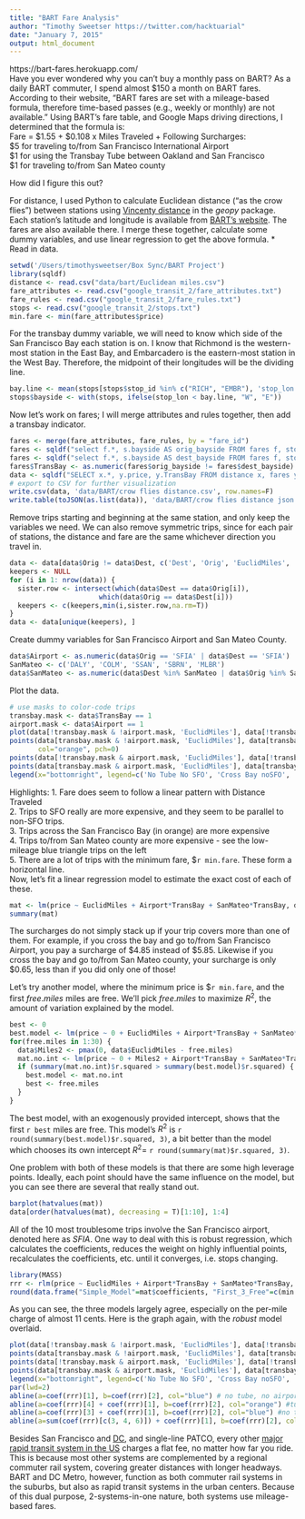 ```yaml
---
title: "BART Fare Analysis"
author: "Timothy Sweetser https://twitter.com/hacktuarial"
date: "January 7, 2015"
output: html_document
---
```

https://bart-fares.herokuapp.com/  
Have you ever wondered why you can’t buy a monthly pass on BART? As a daily BART commuter, I spend almost $150 a month on BART fares. According to their website, “BART fares are set with a mileage-based formula, therefore time-based passes (e.g., weekly or monthly) are not available.” Using BART’s fare table, and Google Maps driving directions, I determined that the formula is:  
Fare = \$1.55 + \$0.108 x Miles Traveled + Following Surcharges:  
\$5 for traveling to/from San Francisco International Airport  
\$1 for using the Transbay Tube between Oakland and San Francisco  
\$1 for traveling to/from San Mateo county

How did I figure this out?

For distance, I used Python to calculate Euclidean distance ("as the crow flies") between stations using [Vincenty distance](http://en.wikipedia.org/wiki/Vincenty%27s_formulae) in the $geopy$ package. Each station's latitude and longitude is available from [BART's website](http://www.bart.gov/schedules/developers/gtfs). The fares are also available there. I merge these together, calculate some dummy variables, and use linear regression to get the above formula.
* Read in data.  
```r
setwd('/Users/timothysweetser/Box Sync/BART Project')
library(sqldf)
distance <- read.csv("data/bart/Euclidean miles.csv")
fare_attributes <- read.csv("google_transit_2/fare_attributes.txt")
fare_rules <- read.csv("google_transit_2/fare_rules.txt")
stops <- read.csv("google_transit_2/stops.txt")
min.fare <- min(fare_attributes$price)
```

For the transbay dummy variable, we will need to know which side of the San Francisco Bay each station is on. I know that Richmond is the western-most station in the East Bay, and Embarcadero is the eastern-most station in the West Bay. Therefore, the midpoint of their longitudes will be the dividing line. 
```r
bay.line <- mean(stops[stops$stop_id %in% c("RICH", "EMBR"), 'stop_lon'])
stops$bayside <- with(stops, ifelse(stop_lon < bay.line, "W", "E"))
```

Now let's work on fares; I will merge attributes and rules together, then add a transbay indicator.
```r
fares <- merge(fare_attributes, fare_rules, by = "fare_id")
fares <- sqldf("select f.*, s.bayside AS orig_bayside FROM fares f, stops s WHERE f.origin_id = s.stop_id")
fares <- sqldf("select f.*, s.bayside AS dest_bayside FROM fares f, stops s WHERE f.destination_id = s.stop_id")
fares$TransBay <- as.numeric(fares$orig_bayside != fares$dest_bayside)
data <- sqldf("SELECT x.*, y.price, y.TransBay FROM distance x, fares y WHERE x.Orig = y.origin_id AND x.Dest = y.destination_id")
# export to CSV for further visualization
write.csv(data, 'data/BART/crow flies distance.csv', row.names=F)
write.table(toJSON(as.list(data)), 'data/BART/crow flies distance json.txt')
```

Remove trips starting and beginning at the same station, and only keep the variables we need. We can also remove symmetric trips, since for each pair of stations, the distance and fare are the same whichever direction you travel in.
```r
data <- data[data$Orig != data$Dest, c('Dest', 'Orig', 'EuclidMiles', 'price', 'TransBay')]
keepers <- NULL
for (i in 1: nrow(data)) {
  sister.row <- intersect(which(data$Dest == data$Orig[i]),
                      which(data$Orig == data$Dest[i]))
  keepers <- c(keepers,min(i,sister.row,na.rm=T))
}
data <- data[unique(keepers), ]
```

Create dummy variables for San Francisco Airport and San Mateo County.
```r
data$Airport <- as.numeric(data$Orig == 'SFIA' | data$Dest == 'SFIA')
SanMateo <- c('DALY', 'COLM', 'SSAN', 'SBRN', 'MLBR')
data$SanMateo <- as.numeric(data$Dest %in% SanMateo | data$Orig %in% SanMateo)
```

Plot the data.
```r
# use masks to color-code trips
transbay.mask <- data$TransBay == 1 
airport.mask <- data$Airport == 1
plot(data[!transbay.mask & !airport.mask, 'EuclidMiles'], data[!transbay.mask & !airport.mask, 'price'], col="blue", xlab = "Distance Between Stations (Miles)", ylab= "Fare (Dollars)", xlim=c(0, 52), ylim=c(0, 12),     main="Fare vs. Distance between Stations", pch=0)
points(data[transbay.mask & !airport.mask, 'EuclidMiles'], data[transbay.mask & !airport.mask, 'price'],
       col="orange", pch=0)
points(data[!transbay.mask & airport.mask, 'EuclidMiles'], data[!transbay.mask & airport.mask, 'price'], col="blue", pch=17)
points(data[transbay.mask & airport.mask, 'EuclidMiles'], data[transbay.mask & airport.mask, 'price'], col="orange", pch=17)
legend(x="bottomright", legend=c('No Tube No SFO', 'Cross Bay noSFO', 'SFO-Peninsula', 'SFO-East Bay'), col=rep(c("blue", "orange"), 2), pch=c(0, 0, 17, 17))
```  

Highlights:
1. Fare does seem to follow a linear pattern with Distance Traveled  
2. Trips to SFO really are more expensive, and they seem to be parallel to non-SFO trips.  
3. Trips across the San Francisco Bay (in orange) are more expensive  
4. Trips to/from San Mateo county are more expensive - see the low-mileage blue triangle trips   on the left  
5. There are a lot of trips with the minimum fare, \$`r min.fare`. These form a horizontal line.  
Now, let's fit a linear regression model to estimate the exact cost of each of these.
```r
mat <- lm(price ~ EuclidMiles + Airport*TransBay + SanMateo*TransBay, data)
summary(mat)
```
The surcharges do not simply stack up if your trip covers more than one of them. For example, if you cross the bay and go to/from San Francisco Airport, you pay a surcharge of $4.85 instead of $5.85. Likewise if you cross the bay and go to/from San Mateo county, your surcharge is only $0.65, less than if you did only one of those!  

Let's try another model, where the minimum price is \$`r min.fare`, and the first $free.miles$ miles are free. We'll pick $free.miles$ to maximize $R^2$, the amount of variation explained by the model.
```r
best <- 0
best.model <- lm(price ~ 0 + EuclidMiles + Airport*TransBay + SanMateo*TransBay, data, offset=rep(min.fare, nrow(data)))
for(free.miles in 1:30) {
  data$Miles2 <- pmax(0, data$EuclidMiles - free.miles)
  mat.no.int <- lm(price ~ 0 + Miles2 + Airport*TransBay + SanMateo*TransBay, data, offset=rep(min.fare, nrow(data)))
  if (summary(mat.no.int)$r.squared > summary(best.model)$r.squared) {
    best.model <- mat.no.int
    best <- free.miles
  }
}
```

The best model, with an exogenously provided intercept, shows that the first `r best` miles are free. This model's $R^2$ is `r round(summary(best.model)$r.squared, 3)`, a bit better than the model which chooses its own intercept $R^2 =$ `r round(summary(mat)$r.squared, 3)`.  

One problem with both of these models is that there are some high leverage points. Ideally, each point should have the same influence on the model, but you can see there are several that really stand out.
```r
barplot(hatvalues(mat))
data[order(hatvalues(mat), decreasing = T)[1:10], 1:4]
```

All of the 10 most troublesome trips involve the San Francisco airport, denoted here as $SFIA$. One way to deal with this is robust regression, which calculates the coefficients, reduces the weight on highly influential points, recalculates the coefficients, etc. until it converges, i.e. stops changing.
```r
library(MASS)
rrr <- rlm(price ~ EuclidMiles + Airport*TransBay + SanMateo*TransBay, data)
round(data.frame("Simple_Model"=mat$coefficients, "First_3_Free"=c(min.fare, best.model$coefficients), "Robust"=rrr$coefficients), 3)
```  

As you can see, the three models largely agree, especially on the per-mile charge of almost 11 cents. Here is the graph again, with the *robust* model overlaid.
```r
plot(data[!transbay.mask & !airport.mask, 'EuclidMiles'], data[!transbay.mask & !airport.mask, 'price'], col="blue", xlab = "Distance Between Stations (Miles)", ylab= "Fare (Dollars)", xlim=c(0, 52), ylim=c(0, 12),     main="Fare vs. Distance between Stations", pch=0)
points(data[transbay.mask & !airport.mask, 'EuclidMiles'], data[transbay.mask & !airport.mask, 'price'],       col="orange", pch=0)
points(data[!transbay.mask & airport.mask, 'EuclidMiles'], data[!transbay.mask & airport.mask, 'price'], col="blue", pch=17)
points(data[transbay.mask & airport.mask, 'EuclidMiles'], data[transbay.mask & airport.mask, 'price'], col="orange", pch=17)
legend(x="bottomright", legend=c('No Tube No SFO', 'Cross Bay noSFO', 'SFO-Peninsula', 'SFO-East Bay'), col=rep(c("blue", "orange"), 2), pch=c(0, 0, 17, 17))
par(lwd=2)
abline(a=coef(rrr)[1], b=coef(rrr)[2], col="blue") # no tube, no airport
abline(a=coef(rrr)[4] + coef(rrr)[1], b=coef(rrr)[2], col="orange") #tube, no airport
abline(a=coef(rrr)[3] + coef(rrr)[1], b=coef(rrr)[2], col="blue") #no tube, airport
abline(a=sum(coef(rrr)[c(3, 4, 6)]) + coef(rrr)[1], b=coef(rrr)[2], col="orange") #tube, airport
```

Besides San Francisco and [DC](http://planitmetro.com/2012/11/15/how-are-metrorail-fares-calculated/), and single-line PATCO, every other [major rapid transit system in the US](http://en.wikipedia.org/wiki/List_of_United_States_rapid_transit_systems_by_ridership) charges a flat fee, no matter how far you ride. This is because most other systems are complemented by a regional commuter rail system, covering greater distances with longer headways. BART and DC Metro, however, function as both commuter rail systems in the suburbs, but also as rapid transit systems in the urban centers. Because of this dual purpose, 2-systems-in-one nature, both systems use mileage-based fares. 
